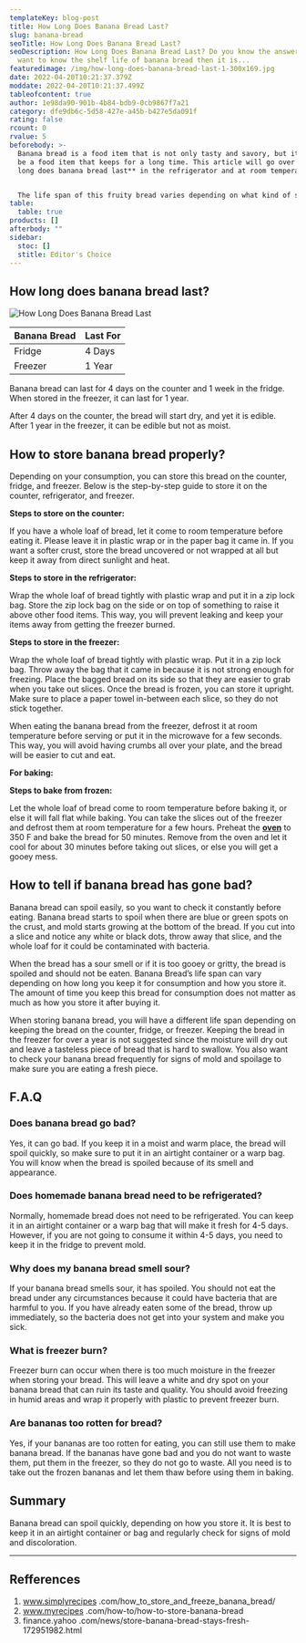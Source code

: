 ```yaml
---
templateKey: blog-post
title: How Long Does Banana Bread Last?
slug: banana-bread
seoTitle: How Long Does Banana Bread Last?
seoDescription: How Long Does Banana Bread Last? Do you know the answer? if you
  want to know the shelf life of banana bread then it is...
featuredimage: /img/how-long-does-banana-bread-last-1-300x169.jpg
date: 2022-04-20T10:21:37.379Z
moddate: 2022-04-20T10:21:37.499Z
tableofcontent: true
author: 1e98da90-901b-4b84-bdb9-0cb9867f7a21
category: dfe9db6c-5d58-427e-a45b-b427e5da091f
rating: false
rcount: 0
rvalue: 5
beforebody: >-
  Banana bread is a food item that is not only tasty and savory, but it can also
  be a food item that keeps for a long time. This article will go over **how
  long does banana bread last** in the refrigerator and at room temperature.


  The life span of this fruity bread varies depending on what kind of storage the person chooses to do. Some people like to keep it in the fridge; some people like to keep it on the counter. The life of this fruity bread also varies depending on if there is a whole loaf or half a loaf left too.
table:
  table: true
products: []
afterbody: ""
sidebar:
  stoc: []
  stitle: Editor's Choice
---
```

## How long does banana bread last?

![How Long Does Banana Bread Last](/img/how-long-does-banana-bread-last-1-300x169.jpg "How Long Does Banana Bread Last")

<!--StartFragment-->

| Banana Bread | Last For |
| ------------ | -------- |
| Fridge       | 4 Days   |
| Freezer      | 1 Year   |

Banana bread can last for 4 days on the counter and 1 week in the fridge. When stored in the freezer, it can last for 1 year.

After 4 days on the counter, the bread will start dry, and yet it is edible. After 1 year in the freezer, it can be edible but not as moist.

## How to store banana bread properly?

Depending on your consumption, you can store this bread on the counter, fridge, and freezer. Below is the step-by-step guide to store it on the counter, refrigerator, and freezer.

**Steps to store on the counter:**

If you have a whole loaf of bread, let it come to room temperature before eating it. Please leave it in plastic wrap or in the paper bag it came in. If you want a softer crust, store the bread uncovered or not wrapped at all but keep it away from direct sunlight and heat.

**Steps to store in the refrigerator:**

Wrap the whole loaf of bread tightly with plastic wrap and put it in a zip lock bag. Store the zip lock bag on the side or on top of something to raise it above other food items. This way, you will prevent leaking and keep your items away from getting the freezer burned.

**Steps to store in the freezer:**

Wrap the whole loaf of bread tightly with plastic wrap. Put it in a zip lock bag. Throw away the bag that it came in because it is not strong enough for freezing. Place the bagged bread on its side so that they are easier to grab when you take out slices. Once the bread is frozen, you can store it upright. Make sure to place a paper towel in-between each slice, so they do not stick together.

When eating the banana bread from the freezer, defrost it at room temperature before serving or put it in the microwave for a few seconds. This way, you will avoid having crumbs all over your plate, and the bread will be easier to cut and eat.

**For baking:**

**Steps to bake from frozen:**

Let the whole loaf of bread come to room temperature before baking it, or else it will fall flat while baking. You can take the slices out of the freezer and defrost them at room temperature for a few hours. Preheat the **[oven](https://en.wikipedia.org/wiki/Oven)** to 350 F and bake the bread for 50 minutes. Remove from the oven and let it cool for about 30 minutes before taking out slices, or else you will get a gooey mess.

## How to tell if banana bread has gone bad?

Banana bread can spoil easily, so you want to check it constantly before eating. Banana bread starts to spoil when there are blue or green spots on the crust, and mold starts growing at the bottom of the bread. If you cut into a slice and notice any white or black dots, throw away that slice, and the whole loaf for it could be contaminated with bacteria.

When the bread has a sour smell or if it is too gooey or gritty, the bread is spoiled and should not be eaten. Banana Bread’s life span can vary depending on how long you keep it for consumption and how you store it. The amount of time you keep this bread for consumption does not matter as much as how you store it after buying it.

When storing banana bread, you will have a different life span depending on keeping the bread on the counter, fridge, or freezer. Keeping the bread in the freezer for over a year is not suggested since the moisture will dry out and leave a tasteless piece of bread that is hard to swallow. You also want to check your banana bread frequently for signs of mold and spoilage to make sure you are eating a fresh piece.

## F.A.Q

### Does banana bread go bad?

Yes, it can go bad. If you keep it in a moist and warm place, the bread will spoil quickly, so make sure to put it in an airtight container or a warp bag. You will know when the bread is spoiled because of its smell and appearance.

### Does homemade banana bread need to be refrigerated?

Normally, homemade bread does not need to be refrigerated. You can keep it in an airtight container or a warp bag that will make it fresh for 4-5 days. However, if you are not going to consume it within 4-5 days, you need to keep it in the fridge to prevent mold.

### Why does my banana bread smell sour?

If your banana bread smells sour, it has spoiled. You should not eat the bread under any circumstances because it could have bacteria that are harmful to you. If you have already eaten some of the bread, throw up immediately, so the bacteria does not get into your system and make you sick.

### What is freezer burn?

Freezer burn can occur when there is too much moisture in the freezer when storing your bread. This will leave a white and dry spot on your banana bread that can ruin its taste and quality. You should avoid freezing in humid areas and wrap it properly with plastic to prevent freezer burn.

### Are bananas too rotten for bread?

Yes, if your bananas are too rotten for eating, you can still use them to make banana bread. If the bananas have gone bad and you do not want to waste them, put them in the freezer, so they do not go to waste. All you need is to take out the frozen bananas and let them thaw before using them in baking.

## Summary

Banana bread can spoil quickly, depending on how you store it. It is best to keep it in an airtight container or bag and regularly check for signs of mold and discoloration.

- - -

## Refferences

1. www.simplyrecipes .com/how_to_store_and_freeze_banana_bread/
2. www.myrecipes .com/how-to/how-to-store-banana-bread
3. finance.yahoo .com/news/store-banana-bread-stays-fresh-172951982.html